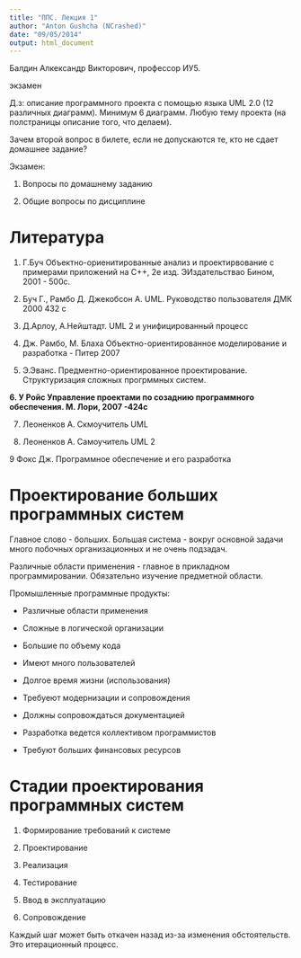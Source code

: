 ```yaml
---
title: "ППС. Лекция 1"
author: "Anton Gushcha (NCrashed)"
date: "09/05/2014"
output: html_document
---
```


Балдин Алкександр Викторович, профессор ИУ5.

экзамен

Д.з: описание программного проекта с помощью языка UML 2.0 (12 различных диаграмм). Минимум 6 диаграмм. Любую тему проекта (на полстраницы описание того, что делаем).

Зачем второй вопрос в билете, если не допускаются те, кто не сдает домашнее задание?

Экзамен:

1. Вопросы по домашнему заданию

2. Общие вопросы по дисциплине

Литература
==========

1. Г.Буч Объектно-ориенитированные анализ и проектирвование с примерами приложений на С++, 2е изд. ЭИздательствао Бином, 2001 - 500с.

2. Буч Г., Рамбо Д. Джекобсон А. UML. Руководство пользователя ДМК 2000 432 с

3. Д.Арлоу, А.Нейштадт. UML 2 и унифицированный процесс

4. Дж. Рамбо, М. Блаха Объектно-ориентированное моделирование и разработка - Питер 2007

5. Э.Эванс. Предментно-ориентированное проектирование. Структуризация сложных прогрммных систем.

**6. У Ройс Управление проектами по созаднию программного обеспечения. М. Лори, 2007 -424с**

7. Леоненков А. Скмоучитель UML

8. Леоненков А. Самоучитель UML 2

9 Фокс Дж. Программное обеспечение и его разработка

Проектирование больших программных систем
==============

Главное слово - больших. Большая система - вокруг основной задачи много побочных организационных и не очень подзадач.

Различные области применения - главное в прикладном программировании. Обязательно изучение предметной области.

Промышленные программные продукты:

* Различные области применения

* Сложные в логической организации

* Большие по объему кода

* Имеют много пользователей

* Долгое время жизни (использования)

* Требуеют модернизации и сопровождения

* Должны сопровождаться документацией 

* Разработка ведется коллективом программистов

* Требуют больших финансовых ресурсов

Стадии проектирования программных систем
=========================

1. Формирование требований к системе

2. Проектирование

3. Реализация

4. Тестирование

5. Ввод в эксплуатацию

6. Сопровождение

Каждый шаг может быть откачен назад из-за изменения обстоятельств. Это итерационный процесс.
